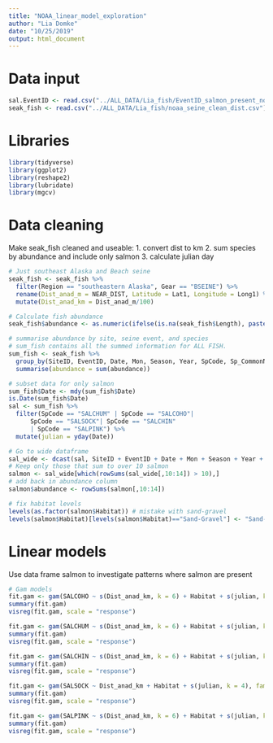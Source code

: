 ```yaml
---
title: "NOAA_linear_model_exploration"
author: "Lia Domke"
date: "10/25/2019"
output: html_document
---
```


# Data input
```r
sal.EventID <- read.csv("../ALL_DATA/Lia_fish/EventID_salmon_present_noaa.csv")
seak_fish <- read.csv("../ALL_DATA/Lia_fish/noaa_seine_clean_dist.csv")
```

# Libraries
```r
library(tidyverse)
library(ggplot2)
library(reshape2)
library(lubridate)
library(mgcv)
```

# Data cleaning
Make seak_fish cleaned and useable:
1. convert dist to km
2. sum species by abundance and include only salmon
3. calculate julian day
```r
# Just southeast Alaska and Beach seine 
seak_fish <- seak_fish %>%
  filter(Region == "southeastern Alaska", Gear == "BSEINE") %>%
  rename(Dist_anad_m = NEAR_DIST, Latitude = Lat1, Longitude = Long1) %>%
  mutate(Dist_anad_km = Dist_anad_m/100)

# Calculate fish abundance
seak_fish$abundance <- as.numeric(ifelse(is.na(seak_fish$Length), paste(seak_fish$Unmeasured), 1)) 

# summarise abundance by site, seine event, and species
# sum_fish contains all the summed information for ALL FISH. 
sum_fish <- seak_fish %>%
  group_by(SiteID, EventID, Date, Mon, Season, Year, SpCode, Sp_CommonName, Sp_ScientificName, Dist_anad_km, Habitat) %>% 
  summarise(abundance = sum(abundance))

# subset data for only salmon
sum_fish$Date <- mdy(sum_fish$Date)
is.Date(sum_fish$Date)
sal <- sum_fish %>%
  filter(SpCode == "SALCHUM" | SpCode == "SALCOHO"| 
      SpCode == "SALSOCK"| SpCode == "SALCHIN"
      | SpCode == "SALPINK") %>%
  mutate(julian = yday(Date))

# Go to wide dataframe
sal_wide <- dcast(sal, SiteID + EventID + Date + Mon + Season + Year + Dist_anad_km + julian + Habitat ~ SpCode, value.var = "abundance", fill = 0) 
# Keep only those that sum to over 10 salmon
salmon <- sal_wide[which(rowSums(sal_wide[,10:14]) > 10),]
# add back in abundance column
salmon$abundance <- rowSums(salmon[,10:14])

# fix habitat levels
levels(as.factor(salmon$Habitat)) # mistake with sand-gravel
levels(salmon$Habitat)[levels(salmon$Habitat)=="Sand-Gravel"] <- "Sand-gravel"
```

# Linear models
Use data frame salmon to investigate patterns where salmon are present

```r
# Gam models 
fit.gam <- gam(SALCOHO ~ s(Dist_anad_km, k = 6) + Habitat + s(julian, k = 6), family = nb(link = log), data = salmon)
summary(fit.gam)
visreg(fit.gam, scale = "response")

fit.gam <- gam(SALCHUM ~ s(Dist_anad_km, k = 6) + Habitat + s(julian, k = 6), family = nb(link = log), data = salmon)
summary(fit.gam)
visreg(fit.gam, scale = "response")

fit.gam <- gam(SALCHIN ~ s(Dist_anad_km, k = 6) + Habitat + s(julian, k = 6), family = nb(link = log), data = salmon)
summary(fit.gam)
visreg(fit.gam, scale = "response")

fit.gam <- gam(SALSOCK ~ Dist_anad_km + Habitat + s(julian, k = 4), family = nb(link = log), data = salmon)
summary(fit.gam)
visreg(fit.gam, scale = "response")

fit.gam <- gam(SALPINK ~ s(Dist_anad_km, k = 6) + Habitat + s(julian, k = 6), family = nb(link = log), data = salmon)
summary(fit.gam)
visreg(fit.gam, scale = "response")
```